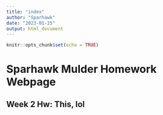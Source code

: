 ```yaml
---
title: "index"
author: "Sparhawk"
date: "2023-01-25"
output: html_document
---
```


```r
knitr::opts_chunk$set(echo = TRUE)
```

# Sparhawk Mulder Homework Webpage

## Week 2 Hw: This, lol